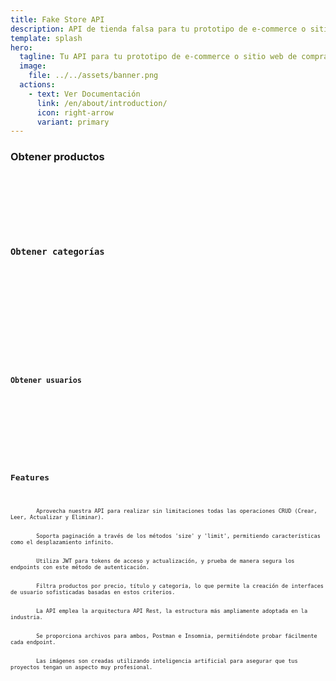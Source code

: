 ```yaml
---
title: Fake Store API
description: API de tienda falsa para tu prototipo de e-commerce o sitio web de compras.
template: splash
hero:
  tagline: Tu API para tu prototipo de e-commerce o sitio web de compras.
  image:
    file: ../../assets/banner.png
  actions:
    - text: Ver Documentación
      link: /en/about/introduction/
      icon: right-arrow
      variant: primary
---
```



<section class="section">
  <h3>Obtener productos</h3>
  <Code code="[GET] https://fake-store-api-2no73ornoa-uc.a.run.app/api/products/all" lang="sh" />
  <ProductsAPI />
</section>
<section class="section">
  <div class="title">
    <h3>Obtener categorías</h3>
    <Code code="[GET] https://fake-store-api-2no73ornoa-uc.a.run.app/api/categories/all" lang="sh" />
  </div>
  <div class="APIContainer">
    <CategoriesAPI />
  </div>
</section>
<section class="section">
  <div class="title">
    <h3>Obtener usuarios</h3>
    <Code code="[GET] https://fake-store-api-2no73ornoa-uc.a.run.app/api/users/all" lang="sh" />
  </div>
  <div class="APIContainer">
    <UsersAPI />
  </div>
</section>

## Features

<CardGrid stagger>
	<Card title="Todas las Operaciones CRUD" icon="pencil">
		Aprovecha nuestra API para realizar sin limitaciones todas las operaciones CRUD (Crear, Leer, Actualizar y Eliminar).
    </Card>
	<Card title="Paginación" icon="document">
		Soporta paginación a través de los métodos 'size' y 'limit', permitiendo características como el desplazamiento infinito.
	</Card>
	<Card title="Auth con JWT" icon="setting">
		Utiliza JWT para tokens de acceso y actualización, y prueba de manera segura los endpoints con este método de autenticación.
	</Card>
	<Card title="Filtros" icon="magnifier">
		Filtra productos por precio, título y categoría, lo que permite la creación de interfaces de usuario sofisticadas basadas en estos criterios.
	</Card>
  <Card title="Rest API" icon="star">
		La API emplea la arquitectura API Rest, la estructura más ampliamente adoptada en la industria.
	</Card>
  <Card title="Postman e Insomia" icon="random">
		Se proporciona archivos para ambos, Postman e Insomnia, permitiéndote probar fácilmente cada endpoint.
	</Card>
    <Card title="Imágenes con Inteligencia Artificial" icon="sun">
		Las imágenes son creadas utilizando inteligencia artificial para asegurar que tus proyectos tengan un aspecto muy profesional.
	</Card>
</CardGrid>